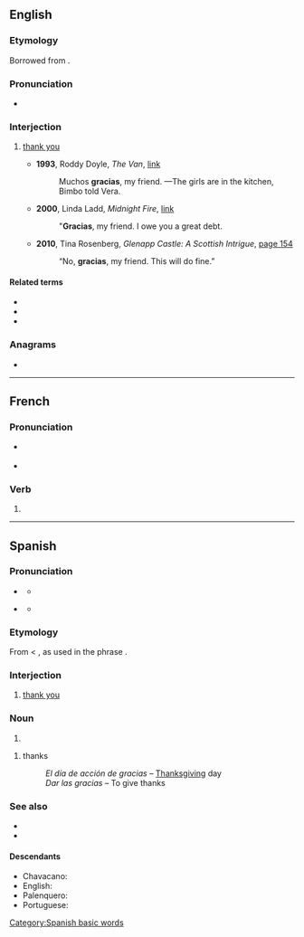 {{also|Gracias|grácias}}
==English==

===Etymology===
Borrowed from {{bor|en|es|gracias||thank you|notext=1}}.

===Pronunciation===
* {{a|US}} {{IPA|/ˈɡɹɑ.si.əs/|lang=en}}

===Interjection===
{{en-interj}}

# {{lb|en|US|colloquial}} [[thank you]]
#* '''1993''', Roddy Doyle, ''The Van'', [http://books.google.com/books?id=sVDf5eDXxC8C&pg=PT55&dq=%22gracias+my+friend%22&hl=en&sa=X&ei=cEraT631Ju6A2QXvurnCBg&ved=0CEUQ6AEwAw link]
#*: Muchos '''gracias''', my friend. —The girls are in the kitchen, Bimbo told Vera.
#* '''2000''', Linda Ladd, ''Midnight Fire'', [http://books.google.com/books?id=pExIk4zwlpQC&pg=PT47&dq=%22gracias+my+friend%22&hl=en&sa=X&ei=cEraT631Ju6A2QXvurnCBg&ved=0CDkQ6AEwAQ link]
#*: "'''Gracias''', my friend. I owe you a great debt.
#* '''2010''', Tina Rosenberg, ''Glenapp Castle: A Scottish Intrigue'', [http://books.google.com/books?id=mYoyfN6WoScC&pg=PA154&dq=%22gracias+my+friend%22&hl=en&sa=X&ei=cEraT631Ju6A2QXvurnCBg&ved=0CGIQ6AEwCA page 154]
#*: “No, '''gracias''', my friend. This will do fine.”

====Related terms====
* {{l|en|muchas gracias}}
* {{l|en|grassy arse}}
* {{l|en|grassy ass}}

===Anagrams===
* {{anagrams|en|Arcigas|Garicas|agarics}}

----

==French==

===Pronunciation===
* {{a|France}} {{IPA|/ɡʁa.sja/|lang=fr}}
* {{a|Québec}} {{IPA|/ɡʁa.sjɑ/|[ɡʁa.sjɑ]|[ɡʁa.sjɔ]|lang=fr}}

===Verb===
{{fr-verb-form}}

# {{inflection of|gracier||2|s|phis|lang=fr}}

----

==Spanish==

===Pronunciation===
* {{a|Spain}} {{IPA|/ˈɡɾa.θjas/|lang=es}}
** {{audio|Gracias (español).ogg|audio (Spain)|lang=es}}
* {{a|Latin America}} {{IPA|/ˈɡɾa.sjas/|lang=es}}
** {{audio|Gracias.ogg|audio|lang=es}}

===Etymology===
From {{m|es|gracia}} < {{etyl|la|es}} {{m|la|gratia}}, as used in the phrase {{m|la|[[gratia]]s [[agere]]||to express thanks}}.

===Interjection===
{{head|es|interjection}}

# [[thank you]]

===Noun===
{{head|es|noun form}}

# {{plural of|gracia|lang=es}}

{{es-noun|f-p}}

# thanks
#: ''El día de acción de gracias'' &ndash; [[Thanksgiving]] day
#: ''Dar las gracias'' &ndash; To give thanks

===See also===
* {{l|es|agradecer}}
* {{l|es|gracia}}

====Descendants====
* Chavacano: {{l|cbk|grasyas}}
* English: {{l|en|gracias}}
* Palenquero: {{l|pln|nglasia}}
* Portuguese: {{l|pt|grácias}}

[[Category:Spanish basic words]]